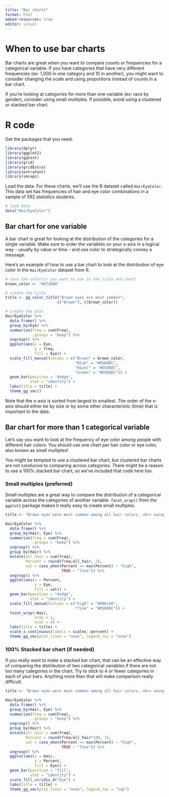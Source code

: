 ```yaml
---
title: "Bar charts"
format: html
embed-resources: true
editor: visual
---
```


# When to use bar charts

Bar charts are great when you want to compare counts or frequencies for a categorical variable. If you have categories that have very different frequencies (ex: 1,000 in one category and 10 in another), you might want to consider changing the scale and using proportions instead of counts in a bar chart.

If you're looking at categories for more than one variable (ex: race by gender), consider using small multiples. If possible, avoid using a clustered or stacked bar chart.

# R code

Get the packages that you need:

```r
library(dplyr)
library(ggplot2)
library(ggtext)
library(grid)
library(gridExtra)
library(extrafont)
library(smcepi)
```

Load the data. For these charts, we'll use the R dataset called `HairEyeColor`. This data set has frequencies of hair and eye color combinations in a sample of 592 statistics students.

```r
# load data
data("HairEyeColor")

```

## Bar chart for one variable

A bar chart is great for looking at the distribution of the categories for a single variable. Make sure to order the variables on your x-axis in a logical way - usually by value or time - and use color to strategically convey a message.

Here's an example of how to use a bar chart to look at the distribution of eye color in the `HairEyeColor` dataset from R.

```r
# save the color(s) you want to use in the title and chart
brown_color <- "#873600"

# create the title
title <- gg_color_title("Brown eyes are most common",
                       c("Brown"), c(brown_color))

# create the plot
HairEyeColor %>%
  data.frame() %>%
  group_by(Eye) %>%
  summarize(freq = sum(Freq),
            .groups = "keep") %>%
  ungroup() %>% 
  ggplot(aes(x = Eye, 
             y = freq,
             fill = Eye)) +
  scale_fill_manual(values = c("Brown" = brown_color,
                               "Blue" = "#D5D8DC",
                               "Hazel" = "#D5D8DC",
                               "Green" = "#D5D8DC")) + 
  geom_bar(position = "dodge",
           stat = "identity") +
  labs(title = title) +
  theme_gg_smc() 
```

Note that the x-axis is sorted from largest to smallest. The order of the x-axis should either be by size or by some other characteristic (time) that is important to the data.

## Bar chart for more than 1 categorical variable

Let's say you want to look at the frequency of eye color among people with different hair colors. You should use one chart per hair color or eye color, also known as small multiples!

You might be tempted to use a clustered bar chart, but clustered bar charts are not conducive to comparing across categories. There might be a reason to use a 100% stacked bar chart, so we've included that code here too.

### Small multiples (preferred)

Small multiples are a great way to compare the distribution of a categorical variable across the categories of another variable. `facet_wrap()` from the `ggplot2` package makes it really easy to create small multiples.

```r
title <- "Brown eyes were most common among all hair colors, <br> except among blondes, for whom blue eyes were most common"

HairEyeColor %>%
  data.frame() %>%
  group_by(Hair, Eye) %>%
  summarize(freq = sum(Freq),
            .groups = "keep") %>%
  ungroup() %>%
  group_by(Hair) %>%
  mutate(all_hair = sum(freq),
         Percent = round(freq/all_hair, 2),
         val = case_when(Percent == max(Percent) ~ "high",
                         TRUE ~ "fine")) %>%
  ungroup() %>%  
  ggplot(aes(x = Percent, 
             y = Eye,
             fill = val)) +
  geom_bar(position = "dodge",
           stat = "identity") + 
  scale_fill_manual(values = c("high" = "#006cb6",
                               "fine" = "#D5D8DC")) +
  facet_wrap(~Hair,
             nrow = 1,
             ncol = 4) + 
  labs(title = title) + 
  scale_x_continuous(labels = scales::percent) + 
  theme_gg_smc(plot_lines = "none", legend_loc = "none")

```

### 100% Stacked bar chart (if needed)

If you really want to make a stacked bar chart, that can be an effective way of comparing the distribution of two categorical variables if there are not too many categories in the chart. Try to stick to 4 or fewer categories in each of your bars. Anything more than that will make comparison really difficult.

```r
title <- "Brown eyes were most common among all hair colors, <br> except blondes, for whom blue eyes were most common"

HairEyeColor %>%
  data.frame() %>%
  group_by(Hair, Eye) %>%
  summarize(freq = sum(Freq),
            .groups = "keep") %>%
  ungroup() %>%
  group_by(Hair) %>%
  mutate(all_hair = sum(freq),
         Percent = round(freq/all_hair*100, 1),
         val = case_when(Percent == max(Percent) ~ "high",
                         TRUE ~ "fine")) %>%
  ungroup() %>%  
  ggplot(aes(x = Hair, 
             y = Percent,
             fill = Eye)) +
  geom_bar(position = "fill",
           stat = "identity") +
  scale_fill_viridis_d("Eye") + 
  labs(title = title) + 
  theme_gg_smc(plot_lines = "none", legend_loc = "top")


```

